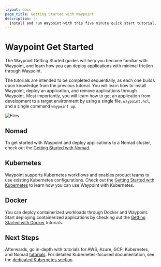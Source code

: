 ```yaml
---
layout: docs
page_title: Getting Started with Waypoint
description: |-
  Install and run Waypoint with this five minute quick start tutorial.
---
```

# Waypoint Get Started

The Waypoint Getting Started guides will help you become familiar with Waypoint, and learn how you can deploy applications with minimal friction through Waypoint.

The tutorials are intended to be completed sequentially, as each one builds upon knowledge from the previous tutorial.
You will learn how to install Waypoint, deploy an application, and remove applications through Waypoint.
Most importantly, you will learn how to get an application from development to a target environment by using a single file, `waypoint.hcl`, and a single command `waypoint up`.

![Files](/img/getting-started/intro-files.png)


## Nomad

To get started with Waypoint and deploy applications to a Nomad cluster, check out the [Getting Started with Nomad](/tutorials/get-started-nomad/get-started-intro).

## Kubernetes

Waypoint supports Kubernetes workflows and enables product teams to use existing Kubernetes configurations. Check out the [Getting Started with Kubernetes](tutorials/get-started-kubernetes/get-started-intro) to learn how you can use Waypoint with Kubernetes.


## Docker

You can deploy containerized workloads through Docker and Waypoint. Start deploying containerized applications by checking out the [Getting Started with Docker](/tutorials/get-started-docker/get-started-intro) tutorials.


## Next Steps

Afterwards, go in-depth with tutorials for AWS, Azure, GCP, Kubernetes, and
Nomad [tutorials](https://learn.hashicorp.com/waypoint). For detailed
Kubernetes-focused documentation, see the
[dedicated Kubernetes section](/docs/kubernetes/install).